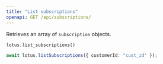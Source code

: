 ```yaml
---
title: "List subscriptions"
openapi: GET /api/subscriptions/
---
```


Retrieves an array of `subscription` objects.

<CodeGroup>

```py Python
lotus.list_subscriptions()
```

```ts Typescript
await lotus.listSubscriptions({ customerId: "cust_id" });
```

</CodeGroup>
